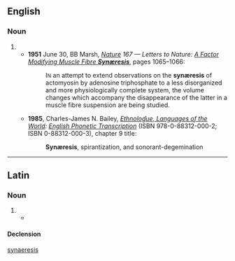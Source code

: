 {{also|synaeresis}}
==English==

===Noun===
{{en-noun|synæreses}}

# {{alternative spelling of|synaeresis|lang=en}}
#* '''1951''' June 30, BB Marsh, ''[http://www.nature.com/index.html Nature] 167 — Letters to Nature: [http://www.nature.com/nature/journal/v167/n4261/abs/1671065a0.html A Factor Modifying Muscle Fibre '''Synæresis''']'', pages 1065–1066:
#*: I<small>N</small> an attempt to extend observations on the '''synæresis''' of actomyosin by adenosine triphosphate to a less disorganized and more physiologically complete system, the volume changes which accompany the disappearance of the latter in a muscle fibre suspension are being studied.
#* '''1985''', Charles-James N. Bailey, ''[http://www.ethnologue.com/ Ethnoloɠue, Languages of the World]: [http://www.ethnologue.com/show_product.asp?isbn=0883120003 English Phonetic Transcription]'' (ISBN 978-0-88312-000-2; ISBN 0-88312-000-3), chapter 9 title:
#*: '''Synæresis''', spirantization, and sonorant-degemination

----

==Latin==

===Noun===
{{la-noun|synæresis|synæreseōs|f|third}}

# {{alternative typography of|synaeresis|lang=la}}
#* {{seecites|lang=la}}

====Declension====
{{la-decl-noun-table|title=[[Appendix:Latin third declension|Third declension]], Greek type, with some i-stem forms.|nom_sg=synæresis|gen_sg=synæreseōs|dat_sg=synæresī|acc_sg=synæresin|acc_sg2=synæresim|acc_sg3=synæresem|abl_sg=synæresī|voc_sg=*synæresi|voc_sg2=*synæresis|nom_pl=synæresēs|gen_pl=synæresium|gen_pl2=synæreseōn|dat_pl=*synæresibus|acc_pl=synæresēs|acc_pl2=synæreseis|abl_pl=synæresibus|voc_pl=*synæresēs}}

[[Category:Latin terms spelled with Æ|synaeresis]]